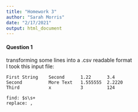 ```yaml
---
title: "Homework 3"
author: "Sarah Morris"
date: "2/17/2021"
output: html_document
---
```

#### Question 1    
transforming some lines into a .csv readable format  
I took this input file:  
```  
First String    Second      1.22      3.4
Second          More Text   1.555555  2.2220
Third           x           3         124
```
```
find: $s\s+
replace: , 
```


